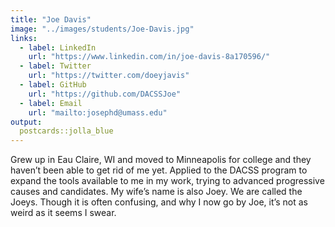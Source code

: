 ```yaml
---
title: "Joe Davis"
image: "../images/students/Joe-Davis.jpg"
links:
  - label: LinkedIn
    url: "https://www.linkedin.com/in/joe-davis-8a170596/"
  - label: Twitter
    url: "https://twitter.com/doeyjavis"
  - label: GitHub
    url: "https://github.com/DACSSJoe"
  - label: Email
    url: "mailto:josephd@umass.edu"
output:
  postcards::jolla_blue
---
```

 
Grew up in Eau Claire, WI and moved to Minneapolis for college and they haven't been able to get rid of me yet. Applied to the DACSS program to expand the tools available to me in my work, trying to advanced progressive causes and candidates. My wife's name is also Joey. We are called the Joeys. Though it is often confusing, and why I now go by Joe, it's not as weird as it seems I swear.
